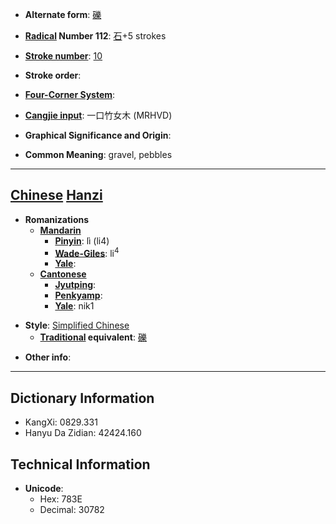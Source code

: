 * '''Alternate form''': [[礫]]

* '''[[Wiktionary:Chinese radical index| Radical]] Number 112''': [[Wiktionary:Chinese radical index 石|石]]+5 strokes

* '''[[Wiktionary:Chinese total strokes index|Stroke number]]''': [[Wiktionary:Chinese total strokes index 10|10]]

* '''Stroke order''': 

* '''[[Wiktionary:Chinese four corner index|Four-Corner System]]''': 

* '''[[Wiktionary:Chinese Cangjie index|Cangjie input]]''': 一口竹女木 (MRHVD)

* '''Graphical Significance and Origin''': 

* '''Common Meaning''': gravel, pebbles

----

== [[Chinese]] [[Hanzi]] ==

* '''Romanizations'''
** '''[[Mandarin]]'''
*** '''[[Pinyin]]''': lì (li4)
*** '''[[Wade-Giles]]''': li<sup>4</sup>
*** '''[[Yale]]''': 
** '''[[Cantonese]]'''
*** '''[[Jyutping]]''':
*** '''[[Penkyamp]]''': 
*** '''[[Yale]]''': nik1

* '''Style''': [[Simplified Chinese]] 
** '''[[Traditional Chinese|Traditional]] equivalent''': [[礫]]

* '''Other info''': 

----

== Dictionary Information ==

* KangXi: 0829.331
* Hanyu Da Zidian: 42424.160

== Technical Information ==

* '''Unicode''':
** Hex: 783E
** Decimal: 30782